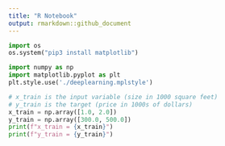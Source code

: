 ```yaml
---
title: "R Notebook"
output: rmarkdown::github_document
---
```

```python
import os
os.system("pip3 install matplotlib")
```

```python
import numpy as np
import matplotlib.pyplot as plt
plt.style.use('./deeplearning.mplstyle')

```

```python
# x_train is the input variable (size in 1000 square feet)
# y_train is the target (price in 1000s of dollars)
x_train = np.array([1.0, 2.0])
y_train = np.array([300.0, 500.0])
print(f"x_train = {x_train}")
print(f"y_train = {y_train}")
```


